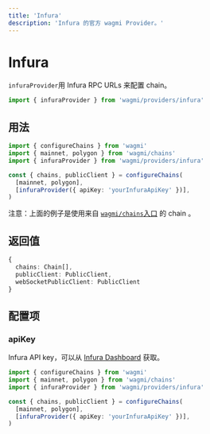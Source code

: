 ```yaml
---
title: 'Infura'
description: 'Infura 的官方 wagmi Provider。'
---
```



# Infura

`infuraProvider`用 Infura RPC URLs 来配置 chain。

```ts
import { infuraProvider } from 'wagmi/providers/infura'
```

## 用法

```ts
import { configureChains } from 'wagmi'
import { mainnet, polygon } from 'wagmi/chains'
import { infuraProvider } from 'wagmi/providers/infura'

const { chains, publicClient } = configureChains(
  [mainnet, polygon],
  [infuraProvider({ apiKey: 'yourInfuraApiKey' })],
)
```

注意：上面的例子是使用来自 [`wagmi/chains`入口](/react/chains#wagmichains) 的 chain 。

## 返回值

```ts
{
  chains: Chain[],
  publicClient: PublicClient,
  webSocketPublicClient: PublicClient
}
```

## 配置项

### apiKey

Infura API key，可以从 [Infura Dashboard](https://infura.io/login) 获取。

```ts {7}
import { configureChains } from 'wagmi'
import { mainnet, polygon } from 'wagmi/chains'
import { infuraProvider } from 'wagmi/providers/infura'

const { chains, publicClient } = configureChains(
  [mainnet, polygon],
  [infuraProvider({ apiKey: 'yourInfuraApiKey' })],
)
```